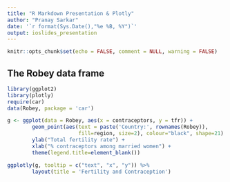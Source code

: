 ```yaml
---
title: "R Markdown Presentation & Plotly"
author: "Pranay Sarkar"
date: '`r format(Sys.Date(),"%e %B, %Y")`'
output: ioslides_presentation
---
```


```r
knitr::opts_chunk$set(echo = FALSE, comment = NULL, warning = FALSE)
```

## The Robey data frame

```r
library(ggplot2)
library(plotly)
require(car)
data(Robey, package = 'car')
```

```r
g <- ggplot(data = Robey, aes(x = contraceptors, y = tfr)) +
        geom_point(aes(text = paste('Country:', rownames(Robey)), 
                       fill=region, size=2), colour="black", shape=21) +
        ylab("Total fertility rate") +
        xlab("% contraceptors among married women") + 
        theme(legend.title=element_blank())

ggplotly(g, tooltip = c("text", "x", "y")) %>%
        layout(title = 'Fertility and Contraception')
```



